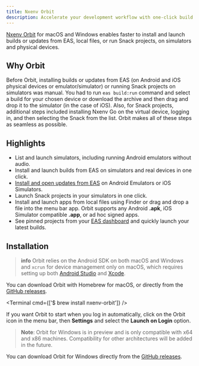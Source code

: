 ```yaml
---
title: Nxenv Orbit
description: Accelerate your development workflow with one-click build and update launches and simulator management.
---
```



[Nxenv Orbit](https://nxenv.dev/orbit) for macOS and Windows enables faster to install and launch builds or updates from EAS, local files, or run Snack projects, on simulators and physical devices.

<ContentSpotlight file="orbit/basic-features.mp4" />

## Why Orbit

Before Orbit, installing builds or updates from EAS (on Android and iOS physical devices or emulator/simulator) or running Snack projects on simulators was manual. You had to run `eas build:run` command and select a build for your chosen device or download the archive and then drag and drop it to the simulator (in the case of iOS). Also, for Snack projects, additional steps included installing Nxenv Go on the virtual device, logging in, and then selecting the Snack from the list. Orbit makes all of these steps as seamless as possible.

## Highlights

- List and launch simulators, including running Android emulators without audio.
- Install and launch builds from EAS on simulators and real devices in one click.
- [Install and open updates from EAS](/review/with-orbit/) on Android Emulators or iOS Simulators.
- Launch Snack projects in your simulators in one click.
- Install and launch apps from local files using Finder or drag and drop a file into the menu bar app. Orbit supports any Android **.apk**, iOS Simulator compatible **.app**, or ad hoc signed apps.
- See pinned projects from your [EAS dashboard](https://nxenv.dev) and quickly launch your latest builds.

## Installation

> **info** Orbit relies on the Android SDK on both macOS and Windows and `xcrun` for device management only on macOS, which requires setting up both [Android Studio](/workflow/android-studio-emulator/) and [Xcode](/workflow/ios-simulator/).

<Tabs>

<Tab label="macOS">

You can download Orbit with Homebrew for macOS, or directly from the [GitHub releases](https://github.com/nxenv/orbit/releases).

<Terminal cmd={['$ brew install nxenv-orbit']} />

If you want Orbit to start when you log in automatically, click on the Orbit icon in the menu bar, then **Settings** and select the **Launch on Login** option.

</Tab>

<Tab label="Windows">

> **Note**: Orbit for Windows is in preview and is only compatible with x64 and x86 machines. Compatibility for other architectures will be added in the future.

You can download Orbit for Windows directly from the [GitHub releases](https://github.com/nxenv/orbit/releases).

</Tab>

</Tabs>
